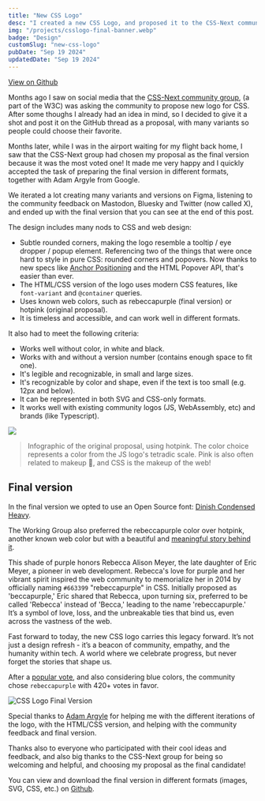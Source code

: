 ```yaml
---
title: "New CSS Logo"
desc: "I created a new CSS Logo, and proposed it to the CSS-Next community group (a part of the W3C)."
img: "/projects/csslogo-final-banner.webp"
badge: "Design"
customSlug: "new-css-logo"
pubDate: "Sep 19 2024"
updatedDate: "Sep 19 2024"
---
```


<div class="mt-6 flex gap-4 flex-col sm:flex-row items-start">
  <a
    href="https://github.com/CSS-Next/logo.css"
    class="btn btn-gray btn-outline"
    target="_blank"
    rel="noopener noreferrer"
  >
    View on Github
  </a>
</div>

Months ago I saw on social media that the
[CSS-Next community group](https://lists.w3.org/Archives/Public/www-archive/2023Nov/att-0002/CSS-Next_Community_Group.pdf),
(a part of the W3C) was asking the community to propose new logo for CSS. After some thoughs I already had an idea in
mind, so I decided to give it a shot and post it on the GitHub thread as a proposal, with many variants so people could
choose their favorite.

Months later, while I was in the airport waiting for my flight back home, I saw that the CSS-Next group had chosen my
proposal as the final version because it was the most voted one! It made me very happy and I quickly accepted the task
of preparing the final version in different formats, together with Adam Argyle from Google.

We iterated a lot creating many variants and versions on Figma, listening to the community feedback on Mastodon, Bluesky
and Twitter (now called X), and ended up with the final version that you can see at the end of this post.

The design includes many nods to CSS and web design:

- Subtle rounded corners, making the logo resemble a tooltip / eye dropper / popup element. Referencing two of the
  things that were once hard to style in pure CSS: rounded corners and popovers. Now thanks to new specs like
  [Anchor Positioning](https://developer.mozilla.org/en-US/docs/Web/CSS/CSS_anchor_positioning) and the HTML Popover
  API, that's easier than ever.
- The HTML/CSS version of the logo uses modern CSS features, like `font-variant` and `@container` queries.
- Uses known web colors, such as <span class="bg-[rebeccapurple] text-white p-1 font-mono">rebeccapurple</span> (final
  version) or <span class="bg-[hotpink] text-black p-1 font-mono">hotpink</span> (original proposal).
- It is timeless and accessible, and can work well in different formats.

It also had to meet the following criteria:

- Works well without color, in white and black.
- Works with and without a version number (contains enough space to fit one).
- It's legible and recognizable, in small and large sizes.
- It's recognizable by color and shape, even if the text is too small (e.g. 12px and below).
- It can be represented in both SVG and CSS-only formats.
- It works well with existing community logos (JS, WebAssembly, etc) and brands (like Typescript).

![](/projects/csslogo-infographic2.webp)

> Infographic of the original proposal, using hotpink. The color choice represents a color from the JS logo's tetradic
> scale. Pink is also often related to makeup 💅, and CSS is the makeup of the web!

## Final version

In the final version we opted to use an Open Source font: [Dinish Condensed Heavy](https://github.com/playbeing/dinish).

The Working Group also preferred the <span class="bg-[rebeccapurple] text-white p-1 font-mono">rebeccapurple</span>
color over hotpink, another known web color but with a beautiful and
[meaningful story behind it](https://meyerweb.com/eric/thoughts/2014/06/19/rebeccapurple/).

This shade of purple honors Rebecca Alison Meyer, the late daughter of Eric Meyer, a pioneer in web development.
Rebecca's love for purple and her vibrant spirit inspired the web community to memorialize her in 2014 by officially
naming `#663399` "rebeccapurple" in CSS. Initially proposed as 'beccapurple,' Eric shared that Rebecca, upon turning
six, preferred to be called 'Rebecca' instead of 'Becca,' leading to the name 'rebeccapurple.' It’s a symbol of love,
loss, and the unbreakable ties that bind us, even across the vastness of the web.

Fast forward to today, the new CSS logo carries this legacy forward. It’s not just a design refresh - it’s a beacon of
community, empathy, and the humanity within tech. A world where we celebrate progress, but never forget the stories that
shape us.

After a [popular vote](https://github.com/CSS-Next/css-next/issues/105#issuecomment-2445341089), and also considering
blue colors, the community chose `rebeccapurple` with 420+ votes in favor.

<img src="/projects/csslogo-final.png" alt="CSS Logo Final Version" class="w-72 h-auto aspect-square max-w-full" />

Special thanks to [Adam Argyle](https://nerdy.dev/) for helping me with the different iterations of the logo, with the
HTML/CSS version, and helping with the community feedback and final version.

Thanks also to everyone who participated with their cool ideas and feedback, and also big thanks to the CSS-Next group
for being so welcoming and helpful, and choosing my proposal as the final candidate!

You can view and download the final version in different formats (images, SVG, CSS, etc.) on
[Github](https://github.com/CSS-Next/logo.css).

